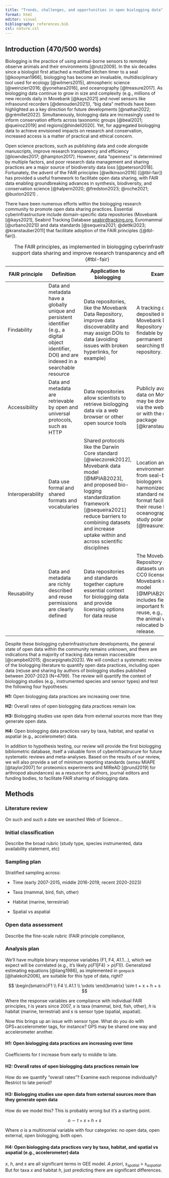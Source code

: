 ```yaml
---
title: "Trends, challenges, and opportunities in open biologging data"
format: html
editor: visual
bibliography: references.bib
csl: nature.csl
---
```


## Introduction (470/500 words)

Biologging is the practice of using animal-borne sensors to remotely observe animals and their environments [@rutz2009]. In the six decades since a biologist first attached a modified kitchen timer to a seal [@kooyman1966], biologging has become an invaluable, multidisciplinary tool used for ecology [@wilmers2015], atmospheric science [@weinzierl2016; @yonehara2016], and oceanography [@treasure2017]. As biologging data continue to grow in size and complexity (e.g., millions of new records daily in Movebank [@kays2021] and novel sensors like infrasound recorders [@denouden2021]), "big data" methods have been highlighted as a key direction for future developments [@nathan2022; @grémillet2022]. Simultaneously, biologging data are increasingly used to inform conservation efforts across taxonomic groups [@beal2021; @queiroz2019] and regions[@hindell2020]. Yet, for aggregated biologging data to achieve envisioned impacts on research and conservation, increased access is a matter of practical and ethical concern.

Open science practices, such as publishing data and code alongside manuscripts, improve research transparency and efficiency [@lowndes2017; @hampton2017]. However, data "openness" is determined by multiple factors, and poor research data management and sharing practices are a major source of biodiversity data loss [@peterson2018]. Fortunately, the advent of the FAIR principles [@wilkinson2016] ([@tbl-fair]) has provided a useful framework to facilitate open data sharing, with FAIR data enabling groundbreaking advances in synthesis, biodiversity, and conservation science [@halpern2020; @fredston2023; @roche2021; @buxton2021] .

There have been numerous efforts within the biologging research community to promote open data sharing practices. Essential cyberinfrastructure include domain-specific data repositories (Movebank [@kays2021], Seabird Tracking Database [seabirdtracking.org](https://www.seabirdtracking.org), Euromammal [@urbano2021]) and data standards [@sequeira2021; @dettki2023; @kranstauber2011] that facilitate adoption of the FAIR principles ([@tbl-fair]).

| FAIR principle   | Definition                                                                                                                                           | Application to biologging                                                                                                                                                                                                                                                | Example                                                                                                                                                                                                        |
|------------------|------------------|------------------|------------------|
| Findability      | Data and metadata have a globally unique and persistent identifier (e.g., a digital object identifier, DOI) and are indexed in a searchable resource | Data repositories, like the Movebank Data Repository, improve data discoverability and may assign DOIs to data (avoiding issues with broken hyperlinks, for example)                                                                                                     | A tracking dataset deposited in the Movebank Data Repository is findable by its permanent DOI or by searching the repository.                                                                                  |
| Accessibility    | Data and metadata are retrievable by open and universal protocols, such as HTTP                                                                      | Data repositories allow scientists to retrieve biologging data via a web browser or other open source tools                                                                                                                                                              | Publicly available data on Movebank may be downloaded via the website, API, or with the `move2` R package [@kranstauber2023]                                                                                   |
| Interoperability | Data use formal and shared formats and vocabularies                                                                                                  | Shared protocols like the Darwin Core standard [@wieczorek2012], Movebank data model [@MPIAB2023], and proposed bio-logging standardization framework [@sequeira2021] reduce barriers to combining datasets and increase uptake within and across scientific disciplines | Location and environmental data from seal-borne biologgers harmonized to a standard netCDF format facilitated their reuse by oceanographers to study polar regions [@treasure2017]                             |
| Reusability      | Data and metadata are richly described and reuse permissions are clearly defined                                                                     | Data repositories and standards together capture essential context for biologging data and provide licensing options for data reuse                                                                                                                                      | The Movebank Data Repository releases datasets under the CC0 license and the Movebank data model [@MPIAB2023] includes fields important for data reuse, e.g., whether the animal was relocated before release. |

: The FAIR principles, as implemented in biologging cyberinfrastructure, support data sharing and improve research transparency and efficiency. {#tbl-fair}

Despite these biologging cyberinfrastructure developments, the general state of open data within the community remains unknown, and there are indications that a majority of tracking data remain inaccessible [@campbell2015; @scarpignato2023]. We will conduct a systematic review of the biologging literature to quantify open data practices, including open data (re)use and sharing by authors of biologging studies published between 2007-2023 (N=4799). The review will quantify the context of biologging studies (e.g., instrumented species and sensor types) and test the following four hypotheses:

**H1:** Open biologging data practices are increasing over time.

**H2:** Overall rates of open biologging data practices remain low.

**H3:** Biologging studies use open data from external sources more than they generate open data.

**H4:** Open biologging data practices vary by taxa, habitat, and spatial vs aspatial (e.g., accelerometer) data.

In addition to hypothesis testing, our review will provide the first biologging bibliometric database, itself a valuable form of cyberinfrastrucure for future systematic reviews and meta-analyses. Based on the results of our review, we will also provide a set of minimum reporting standards (*sensu* MIAPE [@taylor2007] for proteomics experiments and MIReAD [@rund2019] for arthropod abundances) as a resource for authors, journal editors and funding bodies, to facilitate FAIR sharing of biologging data.

## Methods

### Literature review

On such and such a date we searched Web of Science...

### Initial classification

Describe the broad rubric (study type, species instrumented, data availability statement, etc)

### Sampling plan

Stratified sampling across:

-   Time (early 2007-2015, middle 2016-2019, recent 2020-2023)

-   Taxa (mammal, bird, fish, other)

-   Habitat (marine, terrestrial)

-   Spatial vs aspatial

### Open data assessment

Describe the fine-scale rubric (FAIR principle compliance,

### Analysis plan

We'll have multiple binary response variables (F1, F4, A1.1...), which we expect will be correlated (e.g., it's likely $p(F1|F4) > p(F1)$). Generalized estimating equations [@liang1986], as implemented in `geepack` [@halekoh2006], are suitable for this type of data, right?

$$
\begin{bmatrix}F1 \\ F4 \\ A1.1 \\ \vdots \end{bmatrix} \sim t + x + h + s
$$

Where the response variables are compliance with individual FAIR principles, $t$ is years since 2007, $x$ is taxa (mammal, bird, fish, other), $h$ is habitat (marine, terrestrial) and $s$ is sensor type (spatial, aspatial).

Now this brings up an issue with sensor type. What do you do with GPS+accelerometer tags, for instance? GPS may be shared one way and accelerometer another.

#### **H1:** Open biologging data practices are increasing over time

Coefficients for $t$ increase from early to middle to late.

#### **H2:** Overall rates of open biologging data practices remain low

How do we quantify "overall rates"? Examine each response individually? Restrict to late period?

#### **H3:** Biologging studies use open data from external sources more than they generate open data

How do we model this? This is probably wrong but it's a starting point.

$$
o \sim t + x + h + s
$$

Where $o$ is a multinomial variable with four categories: no open data, open external, open biologging, both open.

#### **H4:** Open biologging data practices vary by taxa, habitat, and spatial vs aspatial (e.g., accelerometer) data

$x$, $h$, and $s$ are all significant terms in GEE model. *A priori*, $s_{spatial}$ \> $s_{aspatial}$. But for taxa $x$ and habitat $h$, just predicting there are significant differences.
